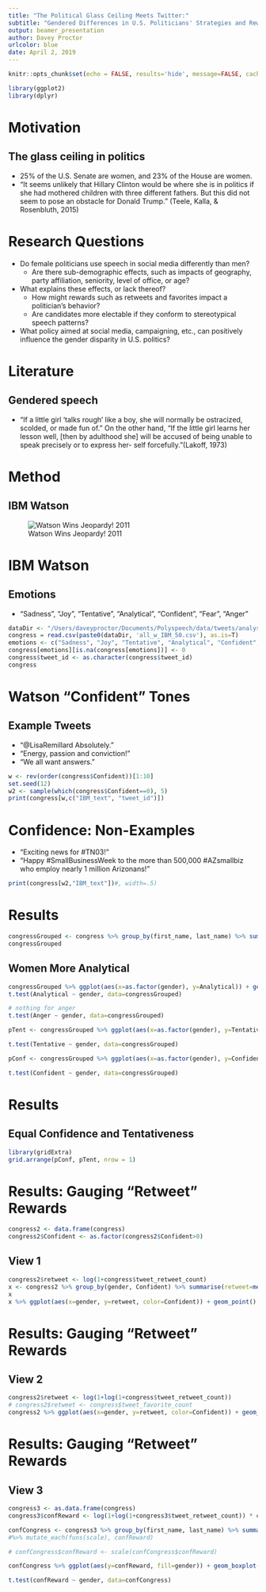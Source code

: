 ```yaml
---
title: "The Political Glass Ceiling Meets Twitter:"
subtitle: "Gendered Differences in U.S. Politicians' Strategies and Rewards on Social Media"
output: beamer_presentation
author: Davey Proctor
urlcolor: blue
date: April 2, 2019
---
```


```r
knitr::opts_chunk$set(echo = FALSE, results='hide', message=FALSE, cache = T, tidy.opts=list(width.cutoff=80),tidy=TRUE)
```

```r
library(ggplot2)
library(dplyr)
```

# Motivation
## The glass ceiling in politics
* 25% of the U.S. Senate are women, and 23% of the House are women.
* "It seems unlikely that Hillary Clinton would be where she is in politics if she had mothered children with three different fathers. But this did not seem to pose an obstacle for Donald Trump." (Teele, Kalla, & Rosenbluth, 2015)

# Research Questions
* Do female politicians use speech in social media differently than men?
  * Are there sub-demographic effects, such as impacts of geography, party affiliation, seniority, level of office, or age?
* What explains these effects, or lack thereof?
  * How might rewards such as retweets and favorites impact a politician's behavior?
  * Are candidates more electable if they conform to stereotypical speech patterns?
* What policy aimed at social media, campaigning, etc., can positively influence the gender disparity in U.S. politics?

# Literature
## Gendered speech
* "If a little girl 'talks rough' like a boy, she will normally be ostracized, scolded, or made fun of." On the other hand, "If the little girl learns her lesson well, [then by adulthood she] will be accused of being unable to speak precisely or to express her- self forcefully."(Lakoff, 1973)

# Method
## IBM Watson
![Watson Wins Jeopardy! 2011](Mellon_pics/IBM.jpg)

# IBM Watson
## Emotions
* "Sadness", "Joy", "Tentative", "Analytical", "Confident", "Fear", "Anger"

```r
dataDir <- "/Users/daveyproctor/Documents/Polyspeech/data/tweets/analysis/IBM/"
congress = read.csv(paste0(dataDir, 'all_w_IBM_50.csv'), as.is=T)
emotions <- c("Sadness", "Joy", "Tentative", "Analytical", "Confident", "Fear", "Anger")
congress[emotions][is.na(congress[emotions])] <- 0
congress$tweet_id <- as.character(congress$tweet_id)
congress
```

# Watson "Confident" Tones
## Example Tweets

* "@LisaRemillard Absolutely."
* "Energy, passion and conviction!"
* "We all want answers."
```r
w <- rev(order(congress$Confident))[1:10]
set.seed(12)
w2 <- sample(which(congress$Confident==0), 5)
print(congress[w,c("IBM_text", "tweet_id")])
```

# Confidence: Non-Examples
* "Exciting news for #TN03!"
* "Happy #SmallBusinessWeek to the more than 500,000 #AZsmallbiz who employ nearly 1 million Arizonans!"
```r
print(congress[w2,"IBM_text"])#, width=.5)
```


# Results

```r
congressGrouped <- congress %>% group_by(first_name, last_name) %>% summarise(gender = gender[[1]], Sadness = mean(Sadness), Joy=mean(Joy), Tentative=mean(Tentative), Analytical=mean(Analytical), Confident=mean(Confident), Fear=mean(Fear), Anger=mean(Anger))
congressGrouped
```

## Women More Analytical
```r
congressGrouped %>% ggplot(aes(x=as.factor(gender), y=Analytical)) + geom_boxplot() + theme(axis.title.x=element_blank())
t.test(Analytical ~ gender, data=congressGrouped)
```

```r
# nothing for anger
t.test(Anger ~ gender, data=congressGrouped)
```

```r
pTent <- congressGrouped %>% ggplot(aes(x=as.factor(gender), y=Tentative)) + geom_boxplot() + theme(axis.title.x=element_blank())

t.test(Tentative ~ gender, data=congressGrouped)
```

```r
pConf <- congressGrouped %>% ggplot(aes(x=as.factor(gender), y=Confident)) + geom_boxplot() + theme(axis.title.x=element_blank())

t.test(Confident ~ gender, data=congressGrouped)
```

# Results
## Equal Confidence and Tentativeness
```r
library(gridExtra)
grid.arrange(pConf, pTent, nrow = 1)
```

# Results: Gauging "Retweet" Rewards
```r
congress2 <- data.frame(congress)
congress2$Confident <- as.factor(congress2$Confident>0)
```

## View 1
```r
congress2$retweet <- log(1+congress$tweet_retweet_count)
x <- congress2 %>% group_by(gender, Confident) %>% summarise(retweet=mean(retweet))
x
x %>% ggplot(aes(x=gender, y=retweet, color=Confident)) + geom_point()
```


# Results: Gauging "Retweet" Rewards
## View 2
```r
congress2$retweet <- log(1+log(1+congress$tweet_retweet_count))
# congress2$retweet <- congress$tweet_favorite_count
congress2 %>% ggplot(aes(x=gender, y=retweet, color=Confident)) + geom_boxplot()
```

# Results: Gauging "Retweet" Rewards
## View 3
```r
congress3 <- as.data.frame(congress)
congress3$confReward <- log(1+log(1+congress3$tweet_retweet_count)) * congress3$Confident

confCongress <- congress3 %>% group_by(first_name, last_name) %>% summarise(gender=gender[[1]], confReward=mean(confReward))
#%>% mutate_each(funs(scale), confReward) 

# confCongress$confReward <- scale(confCongress$confReward)

confCongress %>% ggplot(aes(y=confReward, fill=gender)) + geom_boxplot()
```

```r
t.test(confReward ~ gender, data=confCongress)
```
